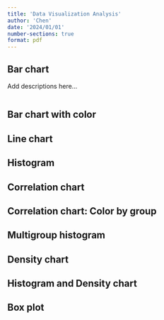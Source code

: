 ```yaml
---
title: 'Data Visualization Analysis'
author: 'Chen'
date: '2024/01/01'
number-sections: true
format: pdf
---
```


## Bar chart

Add descriptions here...

```r

```

## Bar chart with color

## Line chart

## Histogram

## Correlation chart

## Correlation chart: Color by group

## Multigroup histogram

## Density chart

## Histogram and Density chart

## Box plot


